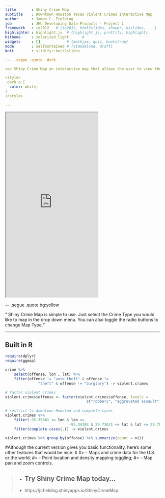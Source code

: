 ```yaml
--- 
title       : Shiny Crime Map 
subtitle    : Downtown Houston Texas Violent Crimes Interactive Map
author      : James C. Fielding
job         : JHU Developing Data Products - Project 1
framework   : io2012   # {io2012, html5slides, shower, dzslides, ...}
highlighter : highlight.js  # {highlight.js, prettify, highlight}
hitheme     : solarized_light      # 
widgets     : []            # {mathjax, quiz, bootstrap}
mode        : selfcontained # {standalone, draft}
knit        : slidify::knit2slides

--- .segue .quote .dark

<q> Shiny Crime Map an interactive map that allows the user to view the locations of different types of violent crimes in the Houston, Texas downtown area from January 2010 through August 2010.</q>

<style>
.dark q {
  color: white;
}
</style>

---
```


<iframe src = 'https://jcfielding.shinyapps.io/ShinyCrimeMap' height='600px'></iframe>

--- .segue .quote bg:yellow

<q> Shiny Crime Map is simple to use. Just select the Crime Type you would like to map in the drop down menu. You can also toggle the radio buttons to change Map Type.</q>

---

## Built in R

```r
require(dplyr)
require(ggmap)

crime %>%
    select(offense, lon , lat) %>%
    filter(offense != "auto theft" & offense != 
               "theft" & offense != "burglary") -> violent.crimes

# factor violent crimes
violent.crimes$offense <- factor(violent.crimes$offense, levels =
                                     c("robbery", "aggravated assault", "rape", "murder"))
    
# restrict to downtown Houston and complete cases
violent.crimes %>% 
    filter(-95.39681 <= lon & lon <= 
                             -95.34188 & 29.73631 <= lat & lat <= 29.784) %>%  
    filter(complete.cases(.)) -> violent.crimes

```
```r
violent.crimes %>% group_by(offense) %>% summarize(count = n())
```
#Although the current version gives you basic functionality, here's some other features that would be nice:
#
#> - Maps and crime data for the U.S. or the world;
#> - Point location and density mapping toggling;
#> - Map pan and zoom controls.

> - ## Try Shiny Crime Map today...
> - https://jcfielding.shinyapps.io/ShinyCrimeMap
